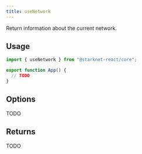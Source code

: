 ```yaml
---
title: useNetwork
---
```


Return information about the current network.

## Usage

```ts
import { useNetwork } from "@starknet-react/core";

export function App() {
  // TODO
}
```

## Options

TODO

## Returns

TODO




